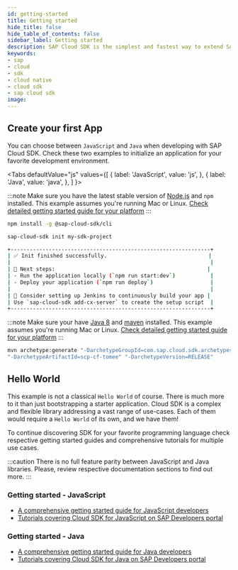 ```yaml
---
id: getting-started
title: Getting started
hide_title: false
hide_table_of_contents: false
sidebar_label: Getting started
description: SAP Cloud SDK is the simplest and fastest way to extend SAP services and applications in the cloud.
keywords:
- sap
- cloud
- sdk
- cloud native
- cloud sdk
- sap cloud sdk
image:
---
```




## Create your first App ##
You can choose between `JavaScript` and `Java` when developing with SAP Cloud SDK.
Check these two examples to initialize an application for your favorite development environment.

<Tabs
defaultValue="js"
values={[
{ label: 'JavaScript', value: 'js', },
{ label: 'Java', value: 'java', },
]
}>

<TabItem value="js">

:::note
Make sure you have the latest stable version of [Node.js](https://nodejs.org/en/download/ ) and `npm` installed.
This example assumes you're running Mac or Linux. [Check detailed getting started guide for your platform](../js/getting-started )
:::

```bash
npm install -g @sap-cloud-sdk/cli

sap-cloud-sdk init my-sdk-project

+---------------------------------------------------------------+
| ✅ Init finished successfully.                                |
|                                                               |
| 🚀 Next steps:                                                |
| - Run the application locally (`npm run start:dev`)           |
| - Deploy your application (`npm run deploy`)                  |
|                                                               |
| 🔨 Consider setting up Jenkins to continuously build your app |
| Use `sap-cloud-sdk add-cx-server` to create the setup script  |
+---------------------------------------------------------------+
```


</TabItem>

<TabItem value="java">

:::note
Make sure your have [Java 8](https://adoptopenjdk.net/ ) and [maven](https://maven.apache.org/install.html )  installed.
This example assumes you're running Mac or Linux. [Check detailed getting started guide for your platform](../java/getting-started )
:::

```bash
mvn archetype:generate "-DarchetypeGroupId=com.sap.cloud.sdk.archetypes"\
"-DarchetypeArtifactId=scp-cf-tomee" "-DarchetypeVersion=RELEASE"
```

</TabItem>
</Tabs>

## Hello World ##
This example is not a classical `Hello World` of course. There is much more to it than just bootstrapping a starter
application. Cloud SDK is a complex and flexible library addressing a vast range of use-cases. Each of them would
require a `Hello World` of its own, and we have them!

To continue discovering SDK for your favorite programming language check respective getting started
guides and comprehensive tutorials for multiple use cases.

:::caution
There is no full feature parity between JavaScript  and Java libraries.
Please, review respective documentation sections to find out more.
:::

### Getting started - JavaScript ###

- [A comprehensive getting started guide for JavaScript developers](../js/getting-started )
- [Tutorials covering Cloud SDK for JavaScript on SAP Developers portal](https://developers.sap.com/tutorial-navigator.html?tag=products:technology-platform/sap-cloud-sdk/sap-cloud-sdk&tag=topic:javascript )

### Getting started - Java ###
- [A comprehensive getting started guide for Java developers](../java/getting-started )
- [Tutorials covering Cloud SDK for Java on SAP Developers portal](https://developers.sap.com/tutorial-navigator.html?tag=products:technology-platform/sap-cloud-sdk/sap-cloud-sdk&tag=topic:java )
